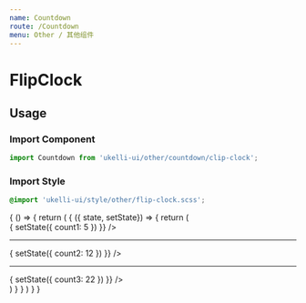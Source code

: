 ```yaml
---
name: Countdown
route: /Countdown
menu: Other / 其他组件
---
```




# FlipClock

## Usage

### Import Component

```js
import Countdown from 'ukelli-ui/other/countdown/clip-clock';
```

### Import Style

```scss
@import 'ukelli-ui/style/other/flip-clock.scss';
```

<Playground className="bg_default">
  {
    () => {
      return (
        <State initial={{
          count1: 4,
          count2: 12,
          count3: 22,
        }}>
          {
            ({ state, setState}) => {
              return (
                <div>
                  <FlipClock
                    start={state.count1}
                    height={40}
                    width={60}
                    onTimeout={e => {
                      setState({
                        count1: 5
                      })
                    }} />
                  <hr />
                  <FlipClock
                    start={state.count2}
                    needProgress
                    onTimeout={e => {
                      setState({
                        count2: 12
                      })
                    }} />
                  <hr />
                  <FlipClock
                    start={state.count3}
                    flipItemStyle={{
                      backgroundColor: '#f7f7f7',
                      color: '#555'
                    }}
                    needProgress
                    onTimeout={e => {
                      setState({
                        count3: 22
                      })
                    }} />
                </div>
              )
            }
          }
        </State>
      )
    }
  }
</Playground>

<Props of={FlipClock} />
